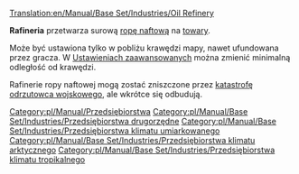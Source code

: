 [[Translation:en/Manual/Base Set/Industries/Oil Refinery]]

{{pl/Manual/Base Set/Industries/Przedsiębiorstwa|image=en/Manual/Base Set/Industries/Oilrefinery.png
|name=Rafineria
|climates=[[pl/Manual/Klimat]], [[pl/Manual/Klimat]], [[pl/Manual/Klimat]].
|accepts=[[pl/Manual/Base Set/Cargos/Ropa|Ropa]]
|produces=[[pl/Manual/Base Set/Cargos/Towary|Towary]]
}}

'''Rafineria''' przetwarza surową [[pl/Manual/Base Set/Cargos/Ropa|ropę naftową]] na [[pl/Manual/Base Set/Cargos/Towary|towary]].

Może być ustawiona tylko w pobliżu krawędzi mapy, nawet ufundowana przez gracza. W [[pl/Ustawienia zaawansowane|Ustawieniach zaawansowanych]] można zmienić minimalną odległość od krawędzi.

Rafinerie ropy naftowej mogą zostać zniszczone przez [[pl/Manual/Katastrofy|katastrofę odrzutowca wojskowego]], ale wkrótce się odbudują. 

{{pl/Manual/Base Set/Industries/Navbox Industries}}

[[Category:pl/Manual/Przedsiębiorstwa]]
[[Category:pl/Manual/Base Set/Industries/Przedsiębiorstwa drugorzędne]]
[[Category:pl/Manual/Base Set/Industries/Przedsiębiorstwa klimatu umiarkowanego]]
[[Category:pl/Manual/Base Set/Industries/Przedsiębiorstwa klimatu arktycznego]]
[[Category:pl/Manual/Base Set/Industries/Przedsiębiorstwa klimatu tropikalnego]]